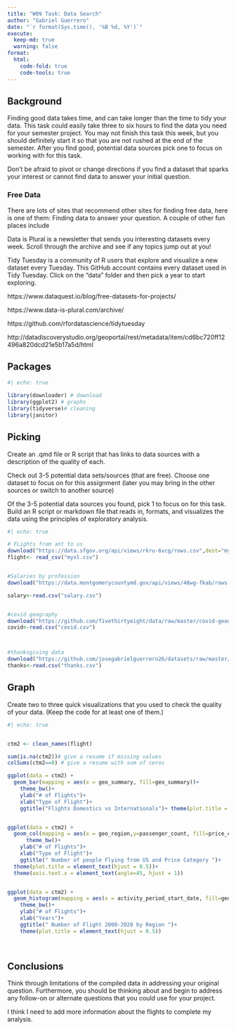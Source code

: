 ```yaml
---
title: "W09 Task: Data Search"
author: "Gabriel Guerrero"
date: "`r format(Sys.time(), '%B %d, %Y')`"
execute:
  keep-md: true
  warning: false
format:
  html:
    code-fold: true
    code-tools: true
---
```


## Background

Finding good data takes time, and can take longer than the time to tidy your data. This task could easily take three to six hours to find the data you need for your semester project. You may not finish this task this week, but you should definitely start it so that you are not rushed at the end of the semester. After you find good, potential data sources pick one to focus on working with for this task.

Don’t be afraid to pivot or change directions if you find a dataset that sparks your interest or cannot find data to answer your initial question.

### Free Data
There are lots of sites that recommend other sites for finding free data, here is one of them: Finding data to answer your question. A couple of other fun places include

Data is Plural is a newsletter that sends you interesting datasets every week. Scroll through the archive and see if any topics jump out at you!

Tidy Tuesday is a community of R users that explore and visualize a new dataset every Tuesday. This GitHub account contains every dataset used in Tidy Tuesday. Click on the “data” folder and then pick a year to start exploring.

https://www.dataquest.io/blog/free-datasets-for-projects/

https://www.data-is-plural.com/archive/

https://github.com/rfordatascience/tidytuesday

http://datadiscoverystudio.org/geoportal/rest/metadata/item/cd6bc720ff12496a820dcd21e5b17a5d/html

## Packages

```r
#| echo: true

library(downloader) # download 
library(ggplot2) # graphs
library(tidyverse)# cleaning
library(janitor)

```
## Picking
Create an .qmd file or R script that has links to data sources with a description of the quality of each.

Check out 3-5 potential data sets/sources (that are free). Choose one dataset to focus on for this assignment (later you may bring in the other sources or switch to another source)

Of the 3-5 potential data sources you found, pick 1 to focus on for this task. Build an R script or markdown file that reads in, formats, and visualizes the data using the principles of exploratory analysis.
```r
#| echo: true

# FLights from ant to us
download("https://data.sfgov.org/api/views/rkru-6vcg/rows.csv",dest="myxl.csv", mode="wb")
flight<- read_csv("myxl.csv")


#Salaries by profession 
download("https://data.montgomerycountymd.gov/api/views/48wg-fkab/rows.csv?date=20231105&accessType=DOWNLOAD",dest="salary.csv", mode="wb")

salary<-read.csv("salary.csv")


#covid geography
download("https://github.com/fivethirtyeight/data/raw/master/covid-geography/mmsa-icu-beds.csv",dest="covid.csv", mode="wb")
covid<-read.csv("covid.csv")



#thanksgiving data
download("https://github.com/josegabrielguerrero26/datasets/raw/master/thanksgiving-2015/thanksgiving-2015-poll-data.csv", dest="thanks.csv",mode="wb")
thanks<-read.csv("thanks.csv")

```

## Graph 
Create two to three quick visualizations that you used to check the quality of your data. (Keep the code for at least one of them.)
```r
#| echo: true


ctm2 <- clean_names(flight)

sum(is.na(ctm2))# give a resume if missing values
colSums(ctm2==0) # give a resume with sum of ceros

ggplot(data = ctm2) +
  geom_bar(mapping = aes(x = geo_summary, fill=geo_summary))+
    theme_bw()+
    ylab("# of Flights")+
    xlab("Type of Flight")+
    ggtitle("Flights Domestics vs Internationals")+ theme(plot.title = element_text(hjust = 0.5))+        theme(axis.text.x = element_text(angle=45, hjust = 1))


ggplot(data = ctm2) +
  geom_col(mapping = aes(x = geo_region,y=passenger_count, fill=price_category_code))+
      theme_bw()+
    ylab("# of Flights")+
    xlab("Type of Flight")+
    ggtitle(" Number of people Flying from US and Price Category ")+ 
  theme(plot.title = element_text(hjust = 0.5))+
  theme(axis.text.x = element_text(angle=45, hjust = 1))


ggplot(data = ctm2) +
  geom_histogram(mapping = aes(x = activity_period_start_date, fill=geo_region))+
    theme_bw()+
    ylab("# of Flights")+
    xlab("Years")+
    ggtitle(" Number of Flight 2000-2020 by Region ")+
    theme(plot.title = element_text(hjust = 0.5))
  
  

```


## Conclusions

Think through limitations of the compiled data in addressing your original question.
Furthermore, you should be thinking about and begin to address any follow-on or alternate questions that you could use for your project.

I think I need to add more information about the flights to complete my analysis.



